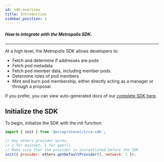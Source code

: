```yaml
---
id: sdk-overview
title: Introduction
sidebar_position: 1
---
```



##### How to integrate with the Metropolis SDK.

---

At a high level, the Metropolis SDK allows developers to:
* Fetch and determine if addresses are pods
* Fetch pod metadata
* Fetch pod member data, including member pods. 
* Determine roles of pod members
* Mint and burn pod membership, either directly acting as a manager or through a proposal. 

If you prefer, you can view auto-generated docs of our [complete SDK here](https://orcaprotocol.github.io/orca-sdk/).

## Initialize the SDK

To begin, initialize the SDK with the init function:

```js
import { init } from '@orcaprotocol/orca-sdk';

// Any ethers provider works.
// 1 for mainnet, 5 for goerli.
// Make sure that the provider is instantiated before the SDK
init({ provider: ethers.getDefaultProvider(), network: 1 });
```